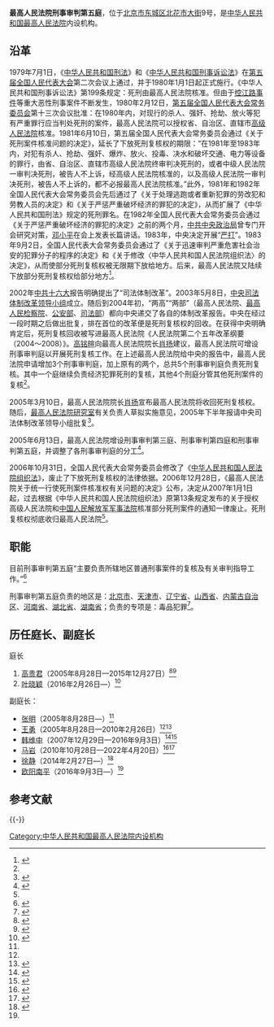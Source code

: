 {{Infobox PRCG
|机构名称=最高人民法院刑事审判第五庭
|标志1=Red star.svg
|标志1说明=
|职位1=庭长
|人员1=[[叶晓颖|叶晓颖]]
|职位2=
|人员2=
|人数2=
|上级机构=[[中华人民共和国最高人民法院|中华人民共和国最高人民法院]]
|机构类型=最高人民法院内设机构
|行政级别=
|成立时间=
|地址1=[[北京市|北京市]][[东城区_(北京市)|东城区]][[北花市大街|北花市大街]]9号
|邮编1=
|电话0=
|电话1={{Tel|86|10|}}
|传真1=
|官网=
}}
'''最高人民法院刑事审判第五庭'''，位于[[北京市|北京市]][[东城区_(北京市)|东城区]][[北花市大街|北花市大街]]9号，是[[中华人民共和国最高人民法院|中华人民共和国最高人民法院]]内设机构。

==沿革==
1979年7月1日，《[[中华人民共和国刑法|中华人民共和国刑法]]》和《[[中华人民共和国刑事诉讼法|中华人民共和国刑事诉讼法]]》在[[第五届全国人民代表大会|第五届全国人民代表大会]]第二次会议上通过，并于1980年1月1日起正式施行。《中华人民共和国刑事诉讼法》第199条规定：死刑由最高人民法院核准。但由于[[控江路事件|控江路事件]]等重大恶性刑事案件不断发生，1980年2月12日，[[第五届全国人民代表大会常务委员会|第五届全国人民代表大会常务委员会]]第十三次会议批准：在1980年内，对现行的杀人、强奸、抢劫、放火等犯有严重罪行应当判处死刑的案件，最高人民法院可以授权省、自治区、直辖市[[高级人民法院|高级人民法院]]核准。1981年6月10日，第五届全国人民代表大会常务委员会通过《关于死刑案件核准问题的决定》，延长了下放死刑复核权的期限：“在1981年至1983年内，对犯有杀人、抢劫、强奸、爆炸、放火、投毒、决水和破坏交通、电力等设备的罪行，由省、自治区、直辖市高级人民法院终审判决死刑的，或者中级人民法院一审判决死刑，被告人不上诉，经高级人民法院核准的，以及高级人民法院一审判决死刑，被告人不上诉的，都不必报最高人民法院核准。”此外，1981年和1982年全国人民代表大会常务委员会先后通过了《关于处理逃跑或者重新犯罪的劳改犯和劳教人员的决定》和《关于严惩严重破坏经济的罪犯的决定》，从而扩展了《中华人民共和国刑法》规定的死刑罪名。在1982年全国人民代表大会常务委员会通过《关于严惩严重破坏经济的罪犯的决定》之前的两个月，[[中共中央政治局|中共中央政治局]]曾专门开会研究对策，[[邓小平|邓小平]]在会上发表长篇讲话。1983年，中央决定开展“[[严打|严打]]”。1983年9月2日，全国人民代表大会常务委员会通过了《关于迅速审判严重危害社会治安的犯罪分子的程序的决定》和《关于修改〈中华人民共和国人民法院组织法〉的决定》，从而使部分死刑复核权被无限期下放给地方。后来，最高人民法院又陆续下放部分死刑复核权给部分地方<ref name=yangzx>{{Cite web|url =  http://news.ifeng.com/history/zhongguoxiandaishi/detail_2013_11/22/31473500_0.shtml|title =  死刑复核下放的27年长路|author =  杨中旭|date =  |publisher =  中国新闻周刊2007年第1期|language =  |accessdate =  |quote =  |archive-date =  2019-05-02|archive-url =  https://web.archive.org/web/20190502170901/http://news.ifeng.com/history/zhongguoxiandaishi/detail_2013_11/22/31473500_0.shtml|dead-url =  no}}</ref>。

2002年[[中共十六大|中共十六大]]报告明确提出了“司法体制改革”。2003年5月8日，[[中央司法体制改革领导小组|中央司法体制改革领导小组]]成立。随后到2004年初，“两高”“两部”（最高人民法院、[[最高人民检察院|最高人民检察院]]、[[中华人民共和国公安部|公安部]]、[[中华人民共和国司法部|司法部]]）都向中央递交了各自的体制改革报告。中央在经过一段时期之后做出批复，排在首位的改革便是死刑复核权的回收。在获得中央明确肯定后，死刑复核回收被写进最高人民法院《人民法院第二个五年改革纲要（2004～2008）》。[[高铭暄|高铭暄]]向最高人民法院院长[[肖扬|肖扬]]建议，最高人民法院可增设刑事审判庭以开展死刑复核工作。在上述最高人民法院给中央的报告中，最高人民法院申请增加3个刑事审判庭，加上原有的两个，总共5个刑事审判庭负责死刑复核。其中一个庭继续负责经济犯罪死刑的复核，其他4个刑庭分管其他死刑案件的复核<ref name=yangzx/>。

2005年3月10日，最高人民法院院长[[肖扬|肖扬]]宣布最高人民法院将收回死刑复核权。随后，[[最高人民法院研究室|最高人民法院研究室]]有关负责人草拟实施意见，2005年下半年报请中央司法体制改革领导小组批复<ref>{{Cite web  |url =http://news.xinhuanet.com/legal/2005-09/27/content_3548779.htm  |title =最高法院将增设三个刑事审判庭接管死刑复核权  |author =  |date =2005-09-27  |publisher =新华网  |language =  |accessdate =  |quote =  |archive-date =2017-04-08  |archive-url =https://web.archive.org/web/20170408082725/http://news.xinhuanet.com/legal/2005-09/27/content_3548779.htm  |dead-url =no  }}</ref>。

2005年6月13日，最高人民法院增设刑事审判第三庭、刑事审判第四庭和刑事审判第五庭，并调整了各刑事审判庭的分工<ref name=jigoujsh>{{Cite web |url = http://rmfyb.chinacourt.org/paper/html/2014-11/23/content_90796.htm?div=-1 |title = 最高人民法院机构设置简史 |author =  |date = 2014-11-23 |publisher = 人民法院报 |language =  |accessdate =  |quote =  |archive-date = 2020-11-04 |archive-url = https://web.archive.org/web/20201104154950/http://rmfyb.chinacourt.org/paper/html/2014-11/23/content_90796.htm?div=-1 |dead-url = no }}</ref>。

2006年10月31日，全国人民代表大会常务委员会修改了《[[中华人民共和国人民法院组织法|中华人民共和国人民法院组织法]]》，废止了下放死刑复核权的法律依据。2006年12月28日，《最高人民法院关于统一行使死刑案件核准权有关问题的决定》公布，决定从2007年1月1日起，过去根据《中华人民共和国人民法院组织法》原第13条规定发布的关于授权高级人民法院和[[中国人民解放军军事法院|中国人民解放军军事法院]]核准部分死刑案件的通知一律废止。死刑复核权彻底收归最高人民法院<ref name=yangzx/>。

==职能==
目前刑事审判第五庭“主要负责所辖地区普通刑事案件的复核及有关审判指导工作。”<ref>{{Cite web|url = http://www.court.gov.cn/jigou-fayuanjigou-zhineng-10.html|title = 刑事审判第五庭|author = |date = |publisher = 中华人民共和国最高人民法院|language = |accessdate = 2017-04-06|quote = |archive-date = 2020-07-03|archive-url = https://web.archive.org/web/20200703061341/http://www.court.gov.cn/jigou-fayuanjigou-zhineng-10.html|dead-url = no}}</ref>

刑事审判第五庭负责的地区是：[[北京市|北京市]]、[[天津市|天津市]]、[[辽宁省|辽宁省]]、[[山西省|山西省]]、[[内蒙古自治区|内蒙古自治区]]、[[河南省|河南省]]、[[湖北省|湖北省]]、[[湖南省|湖南省]]；负责的专项是：毒品犯罪<ref>{{Cite web |url = http://www.infzm.com/content/104788/ |title = 死刑复核权上收八年 最高法院如何刀下留人 |author =  |date = 2014-10-16 |publisher = 南方周末 |language =  |accessdate =  |quote =  |archive-date = 2021-03-08 |archive-url = https://web.archive.org/web/20210308014943/https://www.infzm.com/content/104788 |dead-url = no }}</ref>。

==历任庭长、副庭长==
{{col-begin}}
{{col-2}}
;庭长
#[[高贵君|高贵君]]（2005年8月28日—2015年12月27日）<ref name=ellsan>{{Cite web |url = http://www.npc.gov.cn/wxzl/wxzl/2004-02/09/content_327755.htm |title = 最高人民法院（2003年－） |author =  |date = 2004-02-09 |publisher = 中国人大网 |language =  |accessdate =  |quote =  |archive-url = https://web.archive.org/web/20200416175657/http://www.npc.gov.cn/wxzl/wxzl/2004-02/09/content_327755.htm |archive-date = 2020-04-16 |dead-url = yes }}</ref><ref>{{Cite web |url = http://www.chinacourt.org/article/detail/2015/12/id/1776791.shtml |title = 全国人民代表大会常务委员会任免名单 |author =  |date = 2015-12-28 |publisher = 中国法院网 |language =  |accessdate =  |quote =  |archive-date = 2019-12-02 |archive-url = https://web.archive.org/web/20191202161104/https://www.chinacourt.org/article/detail/2015/12/id/1776791.shtml |dead-url = no }}</ref>
#[[叶晓颖|叶晓颖]]（2016年2月26日—）<ref>{{Cite web |url = http://www.court.gov.cn/fabu-xiangqing-16902.html |title = 全国人民代表大会常务委员会任免名单 |author =  |date = 2016-02-29 |publisher = 中华人民共和国最高人民法院 |language =  |accessdate =  |quote =  |archive-date = 2020-09-30 |archive-url = https://web.archive.org/web/20200930184438/http://www.court.gov.cn/fabu-xiangqing-16902.html |dead-url = no }}</ref>

{{col-2}}
;副庭长：
*[[张明_(最高法)|张明]]（2005年8月28日—）<ref name=ellsan/>
*[[王勇_(最高法)|王勇]]（2005年8月28日—2010年2月26日）<ref name=ellsan/><ref>{{Cite web |url = http://www.chinacourt.org/article/detail/2010/03/id/396891.shtml |title = 全国人民代表大会常务委员会任免名单 |author =  |date = 2010-03-01 |publisher = 中国法院网 |language =  |accessdate =  |quote =  |archive-date = 2017-04-08 |archive-url = https://web.archive.org/web/20170408082713/http://www.chinacourt.org/article/detail/2010/03/id/396891.shtml |dead-url = no }}</ref>
*[[韩维中|韩维中]]（2007年12月29日—2016年9月3日）<ref name=elyljsan>{{Cite web |url = http://www.chinacourt.org/article/detail/2016/09/id/2074357.shtml |title = 全国人民代表大会常务委员会任免名单 |author =  |date = 2016-09-04 |publisher = 中国法院网 |language =  |accessdate =  |quote =  |archive-date = 2019-05-04 |archive-url = https://web.archive.org/web/20190504061909/https://www.chinacourt.org/article/detail/2016/09/id/2074357.shtml |dead-url = no }}</ref><ref>{{Cite web |url = http://www.npc.gov.cn/wxzl/gongbao/2008-02/23/content_1462421.htm |title = 全国人民代表大会常务委员会任命名单（2007年12月） |author =  |date = 2008-02-23 |publisher = 中国人大网 |language =  |accessdate =  |quote =  |archive-date = 2017-04-08 |archive-url = https://web.archive.org/web/20170408081446/http://www.npc.gov.cn/wxzl/gongbao/2008-02/23/content_1462421.htm |dead-url = no }}</ref>
*[[马岩|马岩]]（2010年10月28日—2022年4月20日）<ref>{{Cite web |url = http://www.court.gov.cn/fabu-xiangqing-12977.html |title = 全国人民代表大会常务委员会任免名单 |author =  |date = 2010-11-09 |publisher = 中华人民共和国最高人民法院 |language =  |accessdate =  |quote =  |archive-date = 2019-08-27 |archive-url = https://web.archive.org/web/20190827095440/http://www.court.gov.cn/fabu-xiangqing-12977.html |dead-url = no }}</ref><ref>{{Cite web|url=http://www.npc.gov.cn/npc/c30834/202204/7b95c69a784a435a9a134fc59f7e6a46.shtml|title=全国人民代表大会常务委员会任免名单（2022年4月20日第十三届全国人民代表大会常务委员会第三十四次会议通过）|date=2022-04-20|publisher=中国人大网|access-date=2022-04-30|archive-date=2022-06-14|archive-url=https://web.archive.org/web/20220614225437/http://www.npc.gov.cn/npc/c30834/202204/7b95c69a784a435a9a134fc59f7e6a46.shtml}}</ref>
*[[徐静_(最高法)|徐静]]（2014年2月27日—）<ref>{{Cite web  |url =http://www.chinacourt.org/article/detail/2014/02/id/1221207.shtml  |title =全国人大常委会任免名单  |author =  |date =2014-02-28  |publisher =中国法院网  |language =  |accessdate =  |quote =  |archive-date =2019-06-26  |archive-url =https://web.archive.org/web/20190626051409/https://www.chinacourt.org/article/detail/2014/02/id/1221207.shtml  |dead-url =no  }}</ref>
*[[欧阳南平|欧阳南平]]（2016年9月3日—）<ref name=elyljsan/>
{{col-end}}

== 参考文献 ==
{{Reflist|30em}}

{{-}}
{{中华人民共和国法院|最}}

[[Category:中华人民共和国最高人民法院内设机构|Category:中华人民共和国最高人民法院内设机构]]